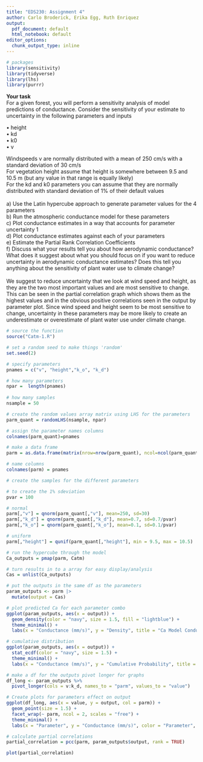 ```yaml
---
title: "EDS230: Assignment 4"
author: Carlo Broderick, Erika Egg, Ruth Enriquez
output:
  pdf_document: default
  html_notebook: default
editor_options:
  chunk_output_type: inline
---
```


```r
# packages
library(sensitivity)
library(tidyverse)
library(lhs)
library(purrr)
```

**Your task**\
For a given forest, you will perform a sensitivity analysis of model predictions of conductance. Consider the sensitivity of your estimate to uncertainty in the following parameters and inputs

• height\
• kd\
• k0\
• v

Windspeeds v are normally distributed with a mean of 250 cm/s with a standard deviation of 30 cm/s\
For vegetation height assume that height is somewhere between 9.5 and 10.5 m (but any value in that range is equally likely)\
For the kd and k0 parameters you can assume that they are normally distributed with standard deviation of 1% of their default values\
\
a) Use the Latin hypercube approach to generate parameter values for the 4 parameters\
b) Run the atmospheric conductance model for these parameters\
c) Plot conductance estimates in a way that accounts for parameter uncertainty 1\
d) Plot conductance estimates against each of your parameters\
e) Estimate the Partial Rank Correlation Coefficients\
f) Discuss what your results tell you about how aerodynamic conductance? What does it suggest about what you should focus on if you want to reduce uncertainty in aerodynamic conductance estimates? Does this tell you anything about the sensitivity of plant water use to climate change?\
\
We suggest to reduce uncertainty that we look at wind speed and height, as they are the two most important values and are most sensitive to change. This can be seen in the partial correlation graph which shows them as the highest values and in the obvious positive correlations seen in the output by parameter plot. Since wind speed and height seem to be most sensitive to change, uncertainty in these parameters may be more likely to create an underestimate or overestimate of plant water use under climate change.

```r
# source the function
source("Catm-1.R")

# set a random seed to make things 'random'
set.seed(2)

# specify parameters
pnames = c("v", "height","k_o", "k_d")

# how many parameters
npar =  length(pnames)
               
# how many samples
nsample = 50

# create the random values array matrix using LHS for the parameters
parm_quant = randomLHS(nsample, npar)

# assign the parameter names columns
colnames(parm_quant)=pnames

# make a data frame
parm = as.data.frame(matrix(nrow=nrow(parm_quant), ncol=ncol(parm_quant)))

# name columns
colnames(parm) = pnames

# create the samples for the different parameters

# to create the 1% sdeviation
pvar = 100

# normal
parm[,"v"] = qnorm(parm_quant[,"v"], mean=250, sd=30)
parm[,"k_d"] = qnorm(parm_quant[,"k_d"], mean=0.7, sd=0.7/pvar)
parm[,"k_o"] = qnorm(parm_quant[,"k_o"], mean=0.1, sd=0.1/pvar)

# uniform
parm[,"height"] = qunif(parm_quant[,"height"], min = 9.5, max = 10.5)
```

```r
# run the hypercube through the model
Ca_outputs = pmap(parm, Catm)

# turn results in to a array for easy display/analysis
Cas = unlist(Ca_outputs)

# put the outputs in the same df as the parameters
param_outputs <- parm |>
  mutate(output = Cas)
```

```r

# plot predicted Ca for each parameter combo
ggplot(param_outputs, aes(x = output)) +
  geom_density(color = "navy", size = 1.5, fill = "lightblue") +
  theme_minimal() +
  labs(x = "Conductance (mm/s)", y = "Density", title = "Ca Model Conductance (mm/s)")

# cumulative distribution
ggplot(param_outputs, aes(x = output)) +
  stat_ecdf(color = "navy", size = 1.5) +
  theme_minimal() +
  labs(x = "Conductance (mm/s)", y = "Cumulative Probability", title = "Ca Model Output (Conductance (mm/s)) Cumulative Probability")

# make a df for the outputs pivot longer for graphs
df_long <- param_outputs %>% 
  pivot_longer(cols = v:k_d, names_to = "parm", values_to = "value")

# Create plots for parameters effect on output
ggplot(df_long, aes(x = value, y = output, col = parm)) +
  geom_point(size = 1.5) +
  facet_wrap(~ parm, ncol = 2, scales = "free") +
  theme_minimal() +
  labs(x = "Parameter", y = "Conductance (mm/s)", color = "Parameter", title = "Ca Model Output (Conductance (mm/s)) by Parameter")
```

```r
# calculate partial correlations
partial_correlation = pcc(parm, param_outputs$output, rank = TRUE)

plot(partial_correlation)
```

\

